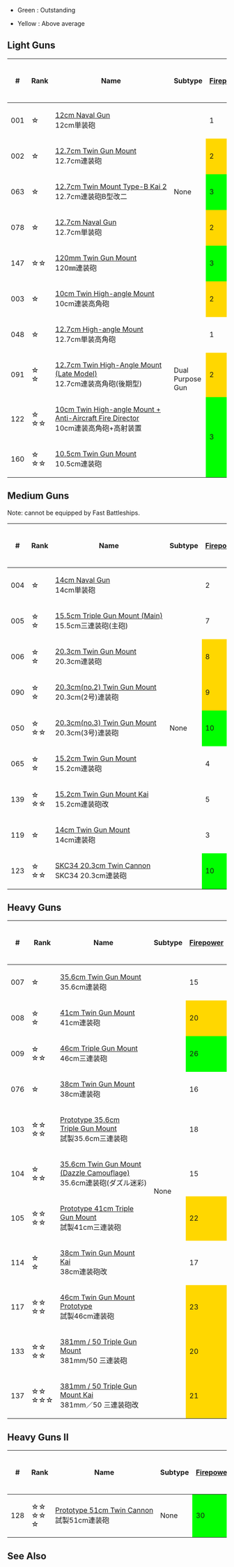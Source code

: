 *Green : Outstanding

*Yellow : Above average
==Light Guns==
{| class="wikitable" style="text-align: center;"
|-
!#
!Rank
!Name
!Subtype
![[file:icon_Gun.png|Firepower]]
![[file:icon_Torpedo.png|Torpedo Attack]]
![[file:icon_Dive.png|Dive Bomber Attack]]
![[file:icon_AA.png|Anti-Air]]
![[file:icon_ASW.png|Anti-Submarine]]
![[file:icon_LOS.png|View Range]]
![[file:icon_Hit.png|Accuracy]]
![[File:Icon Evasion.png|Evasion]]
![[file:icon_Range.png|Range]]
!Classes
!Craftable
! style="width:130px" |Notes
|-
| 001
| ☆
| style="text-align: left;" |[[12cm Naval Gun]]<br />{{Template:RedGunLight}}12cm単装砲
| rowspan="5" |None
| 1
| rowspan="5" |0
| rowspan="5" |0
| 1
| rowspan="5" |0
| rowspan="5" |0
| rowspan="3" |0
| rowspan="5" |0
| rowspan="5" |Short
| rowspan="5" |DD, LC, CL(T), AV
| rowspan="2" |Yes
| style="text-align: left;white-space:nowrap" |[[:Category:Mutsuki Class|Mutsuki-class]] stock equipment
|-
| 002
| ☆
| style="text-align: left;white-space:nowrap" |[[12.7cm Twin Gun Mount]]<br />{{Template:RedGunLight}}12.7cm連装砲
| style="background-color: gold;" |2
| rowspan="2" |2
| style="text-align: left;white-space:nowrap" |Stock equipment of most DDs,<br /> except for the [[:Category:Mutsuki Class|Mutsuki-class]]
|-
| 063
| ☆
| style="text-align: left;white-space:nowrap;" |[[12.7cm Twin Mount Type-B Kai 2]]<br />{{Template:RedGunLight}}12.7cm連装砲B型改二
| style="background-color: lime;" |3
| rowspan="3" |No
| style="text-align: left; white-space:nowrap" |[[Yuudachi]], [[Ayanami]], [[Hatsuharu]]<br /> Kai Ni, [[Harusame]] Kai stock equipment.
|-
| 078
| ☆
| style="text-align: left;" |[[12.7cm Naval Gun]]<br />{{Template:RedGunLight}}12.7cm単装砲
| style="background-color: gold;" |2
| 0
| style="background-color: lime;" rowspan="2" |1
| style="text-align: left; white-space:nowrap" |[[Z1]] and [[Z3]] stock equipment.
|-
| 147
| ☆☆
| style="text-align: left;white-space:nowrap;" |[[120mm Twin Gun Mount]]<br />{{Template:RedGunLight}}120㎜連装砲
| style="background-color: lime;" | 3
| 2
| style="text-align: left; white-space:nowrap" |[[Libeccio]] stock equipment.
|-
| 003
| ☆
| style="text-align: left;" |[[10cm Twin High-angle Mount]]<br />{{Template:GreenGunDP}}10cm連装高角砲
| rowspan="5" |Dual Purpose Gun
| style="background-color: gold;" |2
| rowspan="5" |0
| rowspan="5" |0
| style="background-color: gold;" |7
| rowspan="2" |0
| rowspan="5" |0
| rowspan="2" |0
| rowspan="2" |0
| rowspan="5" |Short
| rowspan="5" |DD, LC, CL(T), AV
| Yes
| style="text-align: left; white-space:nowrap" |Stock equipment of most DD kais,<br /> except for the [[:Category:Mutsuki Class|Mutsuki-class]]
|-
| 048
| ☆
| style="text-align: left;" |[[12.7cm High-angle Mount]]<br />{{Template:GreenGunDP}}12.7cm単装高角砲
| 1
| 3
| rowspan="3" |No
| style="text-align: left; white-space:nowrap" |[[Yuubari]] and [[Yayoi]] Kai<br /> stock equipment.
|-
| 091
| ☆<br />☆
| style="text-align: left;" |[[12.7cm Twin High-Angle Mount (Late Model)]]<br />{{Template:GreenGunDP}}12.7cm連装高角砲(後期型)
| style="background-color: gold;" |2
| 5
| style="background-color: lime;" |1
| rowspan="2" style="background-color: lime;" |1
| rowspan="3" style="background-color: lime;" |1
| style="text-align: left; white-space:nowrap" | [[Urakaze]] Kai, [[Tokitsukaze]] Kai, [[Isokaze]] Kai,<br /> [[Nowaki]] Kai, [[Asagumo]] Kai and [[Yamagumo]] Kai.
|-
| 122
| ☆<br />☆☆
| style="text-align: left;" |[[10cm Twin High-angle Mount + Anti-Aircraft Fire Director]]<br />{{Template:GreenGunDP}}10cm連装高角砲+高射装置
| rowspan="2" style="background-color: lime;" |3
| style="background-color: lime;" |10
| rowspan="2" | 0
| style="text-align: left; white-space:nowrap" |[[Akizuki]] stock equipment.<br /> Upgradeable from [[Type 94 Anti-Aircraft Fire Director]].
|-
| 160
| ☆<br />☆☆
| style="text-align: left;" |[[10.5cm Twin Gun Mount]]<br />{{Template:GreenGunDP}}10.5cm連装砲
| 6
| style="background-color: lime;" | 2
| No?
| style="text-align: left; white-space:nowrap" | [[Graf Zeppelin|Graf Zeppelin Kai]] Stock Equipment
|}

==Medium Guns==
Note: cannot be equipped by Fast Battleships.
{| class="wikitable" style="text-align: center;"
|-
!#
!Rank
!Name
!Subtype
![[file:icon_Gun.png|Firepower]]
![[file:icon_Torpedo.png|Torpedo Attack]]
![[file:icon_Dive.png|Dive Bomber Attack]]
![[file:icon_AA.png|Anti-Air]]
![[file:icon_ASW.png|Anti-Submarine]]
![[file:icon_LOS.png|View Range]]
![[file:icon_Hit.png|Accuracy]]
![[file:icon_Range.png|Range]]
!Classes
!Craftable
! style="width:130px;" |Notes
|-
| 004
| ☆
| style="text-align: left;white-space:nowrap;" |[[14cm Naval Gun]]<br />{{Template:RedGunMedium}}14cm単装砲
| rowspan="9" |None
| 2
| rowspan="9" |0
| rowspan="9" |0
| 0
| rowspan="9" |0
| rowspan="9" |0
| rowspan="2" |1
| rowspan="9" |Medium
| rowspan="9" |CL(T), CA(V), BB(V)
| rowspan="3" |Yes
| style="text-align: left; white-space:nowrap" |Common CL Stock equipment
|-
| 005
| ☆<br />☆
| style="text-align: left;white-space:nowrap;" |[[15.5cm Triple Gun Mount (Main)]]<br />{{Template:RedGunMedium}}15.5cm三連装砲(主砲)
| 7
| style="background-color: lime;" |4
| style="text-align: left; white-space:nowrap" |[[:Category:Mogami Class|Mogami-class]] stock equipment
|-
| 006
| ☆<br />☆
| style="text-align: left; white-space:nowrap;" |[[20.3cm Twin Gun Mount]]<br />{{Template:RedGunMedium}}20.3cm連装砲
| style="background-color: gold;" |8
| rowspan="2" style="background-color: gold;" |3
| 0
| style="text-align: left; white-space:nowrap" |Common CA Stock equipment
|-
| 090
| ☆<br />☆
| style="text-align: left; white-space:nowrap;" |[[20.3cm(no.2) Twin Gun Mount]]<br />{{Template:RedGunMedium}}20.3cm(2号)連装砲
| style="background-color: gold;" |9
| 1
| rowspan="2" |No
| style="text-align: left; white-space:nowrap" | Common CA Kai Ni stock equipment.
|-
| 050
| ☆<br />☆☆
| style="text-align: left; white-space:nowrap;" |[[20.3cm(no.3) Twin Gun Mount]]<br />{{Template:RedGunMedium}}20.3cm(3号)連装砲
| style="background-color: lime;" |10
| style="background-color: lime;" |4
| 0
| style="text-align: left; white-space:nowrap" |[[Mikuma]] Kai, [[Kinugasa]], [[Tone]],<br /> and [[Chikuma]] Kai Ni stock equipment.
|-
| 065
| ☆<br />☆
| style="text-align: left; white-space:nowrap;" |[[15.2cm Twin Gun Mount]]<br />{{Template:RedGunMedium}}15.2cm連装砲
| 4
| rowspan="2" style="background-color: gold;" |3
| style="background-color: lime;" |3
| Yes
| style="text-align: left; white-space:nowrap" |[[:Category:Agano Class|Agano-class]] Kai And [[Ooyodo]] kai stock equipment.
|-
| 139
| ☆<br />☆☆
| style="text-align: left; white-space:nowrap;" |[[15.2cm Twin Gun Mount Kai]]<br />{{Template:RedGunMedium}}15.2cm連装砲改
| 5
| style="background-color: lime;" |4
|rowspan="3" | No
| style="text-align: left; white-space:nowrap" |April 2015 ranking reward.
|-
| 119
| ☆
| style="text-align: left; white-space:nowrap;" |[[14cm Twin Gun Mount]]<br />{{Template:RedGunMedium}}14cm連装砲
| 3
| 0
| style="background-color: gold;" |2
| style="text-align: left; white-space:nowrap" |[[Akashi's Improvement Arsenal|Upgrade]] of [[14cm Naval Gun]];<br /> [[:Category:Katori Class|Katori-class]] regular and Kai stock equipment
|-
| 123
| ☆<br />☆☆
| style="text-align: left; white-space:nowrap" |[[SKC34 20.3cm Twin Cannon]]<br />{{Template:RedGunMedium}}SKC34 20.3cm連装砲
| style="text-align: left; background-color: lime;" |10
| 2
| style="background-color: lime;" |3
| style="text-align: left; white-space:nowrap" |[[Prinz Eugen]] stock equipment.
|}

==Heavy Guns==
{| class="wikitable" style="text-align: center;"
|-
!#
!Rank
!Name
!Subtype
![[file:icon_Gun.png|Firepower]]
![[file:icon_Torpedo.png|Torpedo Attack]]
![[file:icon_Dive.png|Dive Bomber Attack]]
![[file:icon_AA.png|Anti-Air]]
![[file:icon_ASW.png|Anti-Submarine]]
![[file:icon_LOS.png|View Range]]
![[file:icon_Hit.png|Accuracy]]
![[File:Icon Evasion.png|Evasion]]
![[file:icon_Range.png|Range]]
!Classes
!Craftable
! style="width:130px;" |Notes
|-
| 007
| ☆
| style="text-align: left;" |[[35.6cm Twin Gun Mount]]<br />{{Template:RedGunHeavy}}35.6cm連装砲
| rowspan="11" |None
| 15
| rowspan="11" |0
| rowspan="11" |0
| style="background-color: gold;" |4
| rowspan="11" |0
| rowspan="11" |0
| rowspan="3" |0
| rowspan="5" |0
| rowspan="2" |Long
| rowspan="11" |BB(V)
| rowspan="3" |Yes
| style="text-align: left; white-space:nowrap" |[[:Category:Kongou Class|Kongou-]], [[:Category:Fusou Class|Fusou-]] and<br />[[:Category:Ise Class|Ise-class]] Stock Equipment.
|-
| 008
| ☆<br />☆
| style="text-align: left; white-space:nowrap;" |[[41cm Twin Gun Mount]]<br />{{Template:RedGunHeavy}}41cm連装砲
| style="background-color: gold;" |20
| style="background-color: gold;" |4
| style="text-align: left; white-space:nowrap" |[[:Category:Kongou Class|Kongou-class]] Kai and Kai Ni <br />and [[:Category:Nagato Class|Nagato-class]] Stock Equipment.
|-
| 009
| ☆<br />☆☆
| style="text-align: left; white-space:nowrap;" |[[46cm Triple Gun Mount]]<br />{{Template:RedGunHeavy}}46cm三連装砲
| style="background-color: lime;" |26
| style="background-color: lime;" |5
| style="background-color: lime;" |Very Long
| style="text-align: left; white-space:nowrap" |[[Yamato]] and [[Musashi]] stock equipment.
|-
| 076
|☆
| style="text-align: left;" |[[38cm Twin Gun Mount]]<br />{{Template:RedGunHeavy}}38cm連装砲
| 16
| 1
| style="background-color: gold;" |1
| rowspan="5" |Long
| rowspan="8" |No
| style="text-align:left; white-space:nowrap;" |[[Bismarck]] stock equipment.
|-
| 103
| ☆☆<br />☆☆
| style="text-align: left;" |[[Prototype 35.6cm Triple Gun Mount|Prototype 35.6cm<br />Triple Gun Mount]]<br />{{Template:RedGunHeavy}}試製35.6cm三連装砲
| 18
| rowspan="3" style="background-color: lime;" |5
| style="background-color: lime;" |2
| style="text-align: left; white-space:nowrap" |June 2014 ranking reward.
|-
| 104
| ☆<br />☆☆
| style="text-align: left; white-space:nowrap;" |[[35.6cm Twin Gun Mount (Dazzle Camouflage)|35.6cm Twin Gun Mount<br />(Dazzle Camouflage)]]<br />{{Template:RedGunHeavy}}35.6cm連装砲(ダズル迷彩)
| 15
| style="background-color: gold;" |1
| style="background-color: lime;" |1
| style="text-align: left; white-space:nowrap" |[[Haruna]] Kai2 stock equipment.
|-
| 105
| ☆☆<br />☆☆
| style="text-align: left;" |[[Prototype 41cm Triple Gun Mount]]<br />{{Template:RedGunHeavy}}試製41cm三連装砲
| style="background-color: gold;" |22
| style="background-color: lime;" |2
| rowspan="3" |0
| style="text-align: left; white-space:nowrap" |Summer 2014 event E3 and E6 reward.<br /> [[Fusou]] Kai2, [[Yamashiro]] Kai2
|-
| 114
| ☆<br />☆
| style="text-align: left;" |[[38cm Twin Gun Mount Kai]]<br />{{Template:RedGunHeavy}}38cm連装砲改
| 17
| 2
| style="background-color: lime;" |3
| style="text-align: left; white-space:nowrap" |[[Bismarck|Bismarck drei]] stock equipment.
|-
| 117
| ☆☆<br />☆☆
| style="text-align: left;" |[[46cm Twin Gun Mount Prototype]]<br />{{Template:RedGunHeavy}}試製46cm連装砲
| style="background-color: gold;" |23
| style="background-color: gold;" |4
| style="background-color: gold;" |1
| style="background-color: lime;" rowspan="3" |Very Long
|
|-
| 133
| ☆☆<br />☆☆
| style="text-align: left;" |[[381mm / 50 Triple Gun Mount]]<br />{{Template:RedGunHeavy}}381mm/50 三連装砲
| style="background-color: gold;" |20
| 2
| style="background-color: gray; color: white;" |-3
| style="background-color: gray; color: white;" rowspan="2" |-1
| March 2015 ranking reward. <br />Stock equipment of [[:Category:Littorio Class|Littorio-class]].
|-
| 137
| ☆☆<br />☆☆☆
| style="text-align: left;" |[[381mm / 50 Triple Gun Mount Kai]]<br />{{Template:RedGunHeavy}}381mm／50 三連装砲改
| style="background-color: gold;" |21
| style="background-color: gold;" |4
| style="background-color: gray; color: white;" |-1
| [[Spring 2015 Event]] E-4 and E-5 Medium and Hard Clear reward. <br />Stock equipment of [[:Category:Littorio Class|Littorio-class]] kais.
|}

==Heavy Guns II==
{| class="wikitable" style="text-align: center;"
|-
!#
!Rank
!Name
!Subtype
![[file:icon_Gun.png|Firepower]]
![[file:icon_Torpedo.png|Torpedo Attack]]
![[file:icon_Dive.png|Dive Bomber Attack]]
![[file:icon_AA.png|Anti-Air]]
![[file:icon_ASW.png|Anti-Submarine]]
![[file:icon_LOS.png|View Range]]
![[file:icon_Hit.png|Accuracy]]
![[File:Icon Evasion.png|Evasion]]
![[file:icon_Range.png|Range]]
!Classes
!Craftable
! style="width:130px;" |Notes
|-
| 128
| ☆☆<br />☆☆<br />☆
| style="text-align: left;white-space:nowrap" |[[Prototype 51cm Twin Cannon]]<br />{{Template:RedGunHeavy}}試製51cm連装砲
| None
| style="background-color: lime;" |30
| 0
| 0
| style="background-color: lime;" |5
| 0
| 0
| style="background-color: gold;" |1
| style="background-color: gray; color: white;" | -1
| style="background-color: lime;" |Very Long
| Yamato/Nagato Kai classes
| No
| style="text-align: left; white-space:nowrap" |[[Winter 2015 Event#E-2|Winter 2015 Event]]<br />E-2 Hard Mode reward
|}

==See Also==
{{Equipmentlist}}